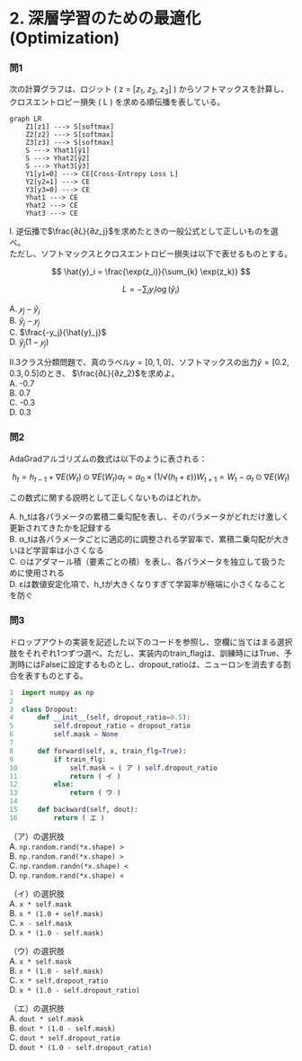 # 2. 深層学習のための最適化 (Optimization)

### 問1

次の計算グラフは、ロジット \( z = [$z_1$, $z_2$, $z_3$] \) からソフトマックスを計算し、クロスエントロピー損失 \( L \) を求める順伝播を表している。

```mermaid
graph LR
    Z1[z1] ---> S[softmax]
    Z2[z2] ---> S[softmax]
    Z3[z3] ---> S[softmax]
    S ---> Yhat1[ŷ1]
    S ---> Yhat2[ŷ2]
    S ---> Yhat3[ŷ3]
    Y1[y1=0] ---> CE[Cross-Entropy Loss L]
    Y2[y2=1] ---> CE
    Y3[y3=0] ---> CE
    Yhat1 ---> CE
    Yhat2 ---> CE
    Yhat3 ---> CE
```

I. 逆伝播で$\frac{∂𝐿}{∂𝑧_j}$を求めたときの一般公式として正しいものを選べ。  
ただし、ソフトマックスとクロスエントロピー損失は以下で表せるものとする。  

$$
\hat{y}_i = \frac{\exp(z_i)}{\sum_{k} \exp(z_k)}
$$

$$
L = - \sum_{i} y_i \log(\hat{y}_i)
$$

A. $𝑦_j−\hat{y}_j$  
B. $\hat{y}_j-𝑦_j$  
C. $\frac{-y_j}{\hat{y}_j}$  
D. $\hat{y}_j(1-𝑦_j)$

II.3クラス分類問題で、真のラベル$y = [0,1,0]$、ソフトマックスの出力$\hat{y}=[0.2, 0.3, 0.5]$のとき、
$\frac{∂𝐿}{∂𝑧_2}$を求めよ。  
A. -0.7  
B. 0.7  
C. -0.3  
D. 0.3

### 問2

AdaGradアルゴリズムの数式は以下のように表される：

$$
h_t = h_{t-1} + ∇E(W_t) ⊙ ∇E(W_t)
α_t = α_0 × (1/√(h_t + ε))
W_{t+1} = W_t - α_t ⊙ ∇E(W_t)
$$

この数式に関する説明として正しくないものはどれか。

A. h_tは各パラメータの累積二乗勾配を表し、そのパラメータがどれだけ激しく更新されてきたかを記録する  
B. α_tは各パラメータごとに適応的に調整される学習率で、累積二乗勾配が大きいほど学習率は小さくなる  
C. ⊙はアダマール積（要素ごとの積）を表し、各パラメータを独立して扱うために使用される  
D. εは数値安定化項で、h_tが大きくなりすぎて学習率が極端に小さくなることを防ぐ  

### 問3

ドロップアウトの実装を記述した以下のコードを参照し、空欄に当てはまる選択肢をそれぞれ1つずつ選べ。ただし、実装内のtrain_flagは、訓練時にはTrue、予測時にはFalseに設定するものとし、dropout_ratioは、ニューロンを消去する割合を表すものとする。

```python
1  import numpy as np
2
3  class Dropout:
4      def __init__(self, dropout_ratio=0.5):
5          self.dropout_ratio = dropout_ratio
6          self.mask = None
7
8      def forward(self, x, train_flg=True):
9          if train_flg:
10             self.mask = ( ア ) self.dropout_ratio
11             return ( イ )
12         else:
13             return ( ウ )
14
15     def backward(self, dout):
16         return ( エ )
```

（ア）の選択肢  
A. `np.random.rand(*x.shape) >`  
B. `np.random.rand(*x.shape) >`  
C. `np.random.randn(*x.shape) <`  
D. `np.random.rand(*x.shape) <`  

（イ）の選択肢  
A. `x * self.mask`  
B. `x * (1.0 + self.mask)`  
C. `x - self.mask`  
D. `x * (1.0 - self.mask)`  

（ウ）の選択肢  
A. `x * self.mask`  
B. `x * (1.0 - self.mask)`  
C. `x * self.dropout_ratio`  
D. `x * (1.0 - self.dropout_ratio)`  

（エ）の選択肢  
A. `dout * self.mask`  
B. `dout * (1.0 - self.mask)`  
C. `dout * self.dropout_ratio`  
D. `dout * (1.0 - self.dropout_ratio)`  